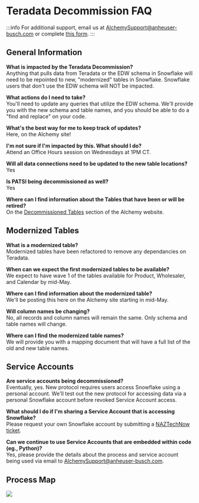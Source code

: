 # Teradata Decommission FAQ

:::info 
For additional support, email us at AlchemySupport@anheuser-busch.com or complete [this form](https://forms.office.com/r/f95zHn6nYq).
:::

## General Information 
**What is impacted by the Teradata Decommission?**<br />
Anything that pulls data from Teradata or the EDW schema in Snowflake will need to be repointed to new, "modernized" tables in Snowflake. Snowflake users that don't use the EDW schema will NOT be impacted.

**What actions do I need to take?**<br />
You'll need to update any queries that utilize the EDW schema. We'll provide you with the new schema and table names, and you should be able to do a "find and replace" on your code. 

**What's the best way for me to keep track of updates?**<br />
Here, on the Alchemy site! 

**I'm not sure if I'm impacted by this. What should I do?**<br />
Attend an Office Hours session on Wednesdays at 1PM CT. 

**Will all data connections need to be updated to the new table locations?**<br />
Yes

**Is PATSI being decommissioned as well?**<br />
Yes

**Where can I find information about the Tables that have been or will be retired?**<br />
On the [Decommissioned Tables](https://docs.alchemy.beertech.com/docs/teradata-updates/decommissioned-tables) section of the Alchemy website.


## Modernized Tables 

**What is a modernized table?**<br />
Modernized tables have been refactored to remove any dependancies on Teradata.

**When can we expect the first modernized tables to be available?**<br />
We expect to have wave 1 of the tables available for Product, Wholesaler, and Calendar by mid-May.

**Where can I find information about the modernized table?**<br />
We'll be posting this here on the Alchemy site starting in mid-May.

**Will column names be changing?**<br />
No, all records and column names will remain the same. Only schema and table names will change. 

**Where can I find the modernized table names?**<br />
We will provide you with a mapping document that will have a full list of the old and new table names.  



## Service Accounts

**Are service accounts being decommissioned?**<br />
Eventually, yes. New protocol requires users access Snowflake using a personal account. We'll test out the new protocol for accessing data via a personal Snowflake account before revoked Service Account access. 

**What should I do if I'm sharing a Service Account that is accessing Snowflake?**<br />
Please request your own Snowflake account by submitting a [NAZTechNow ticket](https://solutionsnow.one.ofc.loc/plugins/servlet/desk/portal/4/create/2569).

**Can we continue to use Service Accounts that are embedded within code (eg., Python)?**<br />
Yes, please provide the details about the process and service account being used via email to AlchemySupport@anheuser-busch.com.

## Process Map

<img src='/img/Process-Map.png'></img>

